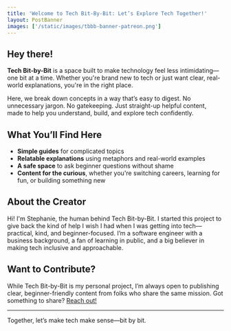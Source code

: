 ```yaml
---
title: 'Welcome to Tech Bit-By-Bit: Let’s Explore Tech Together!'
layout: PostBanner
images: ['/static/images/tbbb-banner-patreon.png']
---
```


## Hey there!

**Tech Bit-by-Bit** is a space built to make technology feel less intimidating—one bit at a time. Whether you're brand new to tech or just want clear, real-world explanations, you're in the right place.

Here, we break down concepts in a way that’s easy to digest. No unnecessary jargon. No gatekeeping. Just straight-up helpful content, made to help you understand, build, and explore tech confidently.

## What You’ll Find Here

- **Simple guides** for complicated topics
- **Relatable explanations** using metaphors and real-world examples
- **A safe space** to ask beginner questions without shame
- **Content for the curious**, whether you're switching careers, learning for fun, or building something new

## About the Creator

Hi! I'm Stephanie, the human behind Tech Bit-by-Bit. I started this project to give back the kind of help I wish I had when I was getting into tech—practical, kind, and beginner-focused. I’m a software engineer with a business background, a fan of learning in public, and a big believer in making tech inclusive and approachable.

## Want to Contribute?

While Tech Bit-by-Bit is my personal project, I’m always open to publishing clear, beginner-friendly content from folks who share the same mission. Got something to share? <a href="/contribute">Reach out!</a>

---

Together, let’s make tech make sense—bit by bit.
